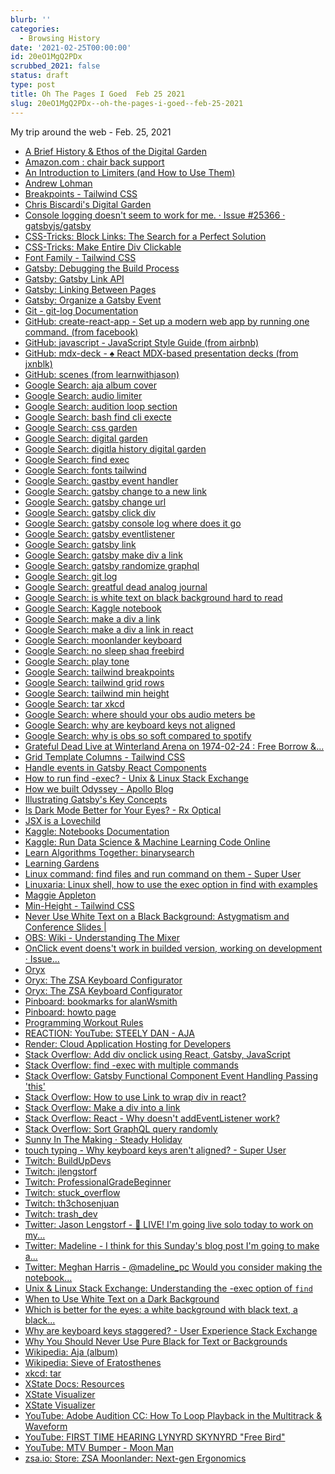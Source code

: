 ```yaml
---
blurb: ''
categories:
  - Browsing History
date: '2021-02-25T00:00:00'
id: 20eO1MgQ2PDx
scrubbed_2021: false
status: draft
type: post
title: Oh The Pages I Goed  Feb 25 2021
slug: 20eO1MgQ2PDx--oh-the-pages-i-goed--feb-25-2021
---
```


My trip around the web - Feb. 25, 2021

- [A Brief History & Ethos of the Digital Garden](https://maggieappleton.com/garden-history)
- [Amazon.com : chair back support](https://www.amazon.com/s?k=chair+back+support&crid=7HSEIXB7NGQ8&sprefix=chair+back+%2Caps%2C187&ref=nb_sb_ss_ts-doa-p_1_11)
- [An Introduction to Limiters (and How to Use Them)](https://www.izotope.com/en/learn/an-introduction-to-limiters-and-how-to-use-them.html)
- [Andrew Lohman](http://www.andrewlohman.com/)
- [Breakpoints - Tailwind CSS](https://tailwindcss.com/docs/breakpoints)
- [Chris Biscardi's Digital Garden](https://www.christopherbiscardi.com/)
- [Console logging doesn't seem to work for me. · Issue #25366 · gatsbyjs/gatsby](https://github.com/gatsbyjs/gatsby/issues/25366)
- [CSS-Tricks: Block Links: The Search for a Perfect Solution](https://css-tricks.com/block-links-the-search-for-a-perfect-solution/#method-4-sprinkle-javascript-on-the-second-method)
- [CSS-Tricks: Make Entire Div Clickable](https://css-tricks.com/snippets/jquery/make-entire-div-clickable/)
- [Font Family - Tailwind CSS](https://tailwindcss.com/docs/font-family)
- [Gatsby: Debugging the Build Process](https://www.gatsbyjs.com/docs/debugging-the-build-process/)
- [Gatsby: Gatsby Link API](https://www.gatsbyjs.com/docs/reference/built-in-components/gatsby-link/)
- [Gatsby: Linking Between Pages](https://www.gatsbyjs.com/docs/linking-between-pages/)
- [Gatsby: Organize a Gatsby Event](https://www.gatsbyjs.com/contributing/organize-a-gatsby-event/)
- [Git - git-log Documentation](https://git-scm.com/docs/git-log)
- [GitHub: create-react-app - Set up a modern web app by running one command. (from facebook)](https://github.com/facebook/create-react-app)
- [GitHub: javascript - JavaScript Style Guide (from airbnb)](https://github.com/airbnb/javascript#functions--declarations)
- [GitHub: mdx-deck - ♠️ React MDX-based presentation decks (from jxnblk)](https://github.com/jxnblk/mdx-deck)
- [GitHub: scenes (from learnwithjason)](https://github.com/learnwithjason/scenes/)
- [Google Search: aja album cover](https://www.google.com/search?q=aja+album+cover&newwindow=1&client=safari&rls=en&tbm=isch&source=iu&ictx=1&fir=4VLwzH8ryB-nqM%252CBV1kBAFWmrT7uM%252C_&vet=1&usg=AI4_-kSu4g3BZrlRkeTrYjCCHjChe4E-Kg&sa=X&ved=2ahUKEwjZzr__yoXvAhUvQjABHclmBgAQ9QF6BAgSEAE&biw=1280&bih=689#imgrc=4VLwzH8ryB-nqM)
- [Google Search: audio limiter](https://www.google.com/search?client=safari&rls=en&q=audio+limiter&ie=UTF-8&oe=UTF-8)
- [Google Search: audition loop section](https://www.google.com/search?newwindow=1&client=safari&rls=en&ei=fj44YIn3J7mRwbkP6c29sAo&q=audition+loop+section&oq=audition+loop+section&gs_lcp=Cgdnd3Mtd2l6EAMyBAgAEA0yCAgAEA0QBRAeOgcIABBHELADOgIIADoGCAAQFhAeOgUIIRCgAVCQMVjoPWCvQ2gBcAJ4AIABmwGIAZsGkgEDOC4xmAEAoAEBqgEHZ3dzLXdpesgBCMABAQ&sclient=gws-wiz&ved=0ahUKEwiJruC8o4bvAhW5SDABHelmD6YQ4dUDCAw&uact=5)
- [Google Search: bash find cli execte](https://www.google.com/search?client=safari&rls=en&q=bash+find+cli+execte&ie=UTF-8&oe=UTF-8)
- [Google Search: css garden](https://www.google.com/search?client=safari&rls=en&q=css+garden&ie=UTF-8&oe=UTF-8)
- [Google Search: digital garden](https://www.google.com/search?client=safari&rls=en&q=digital+garden&ie=UTF-8&oe=UTF-8)
- [Google Search: digitla history digital garden](https://www.google.com/search?client=safari&rls=en&q=digitla+history+digital+garden&ie=UTF-8&oe=UTF-8)
- [Google Search: find exec](https://www.google.com/search?client=safari&rls=en&q=find+exec&ie=UTF-8&oe=UTF-8)
- [Google Search: fonts tailwind](https://www.google.com/search?client=safari&rls=en&q=fonts+tailwind&ie=UTF-8&oe=UTF-8)
- [Google Search: gastby event handler](https://www.google.com/search?client=safari&rls=en&q=gastby+event+handler&ie=UTF-8&oe=UTF-8)
- [Google Search: gatsby change to a new link](https://www.google.com/search?client=safari&rls=en&q=gatsby+change+to+a+new+link&ie=UTF-8&oe=UTF-8)
- [Google Search: gatsby change url](https://www.google.com/search?client=safari&rls=en&q=gatsby+change+url&ie=UTF-8&oe=UTF-8)
- [Google Search: gatsby click div](https://www.google.com/search?client=safari&rls=en&q=gatsby+click+div&ie=UTF-8&oe=UTF-8)
- [Google Search: gatsby console log where does it go](https://www.google.com/search?newwindow=1&client=safari&rls=en&ei=2xQ3YMaCIs_V5gLWoZ2QBg&q=gatsby+console+log+where+does+it+go&oq=gatsby+console+log+where+does+it+go&gs_lcp=Cgdnd3Mtd2l6EAMyBQghEKsCOgcIABBHELADOgIIADoGCAAQFhAeOgUIIRCgAToHCCEQChCgAToICCEQFhAdEB5QgRlY1Spgxy5oAXACeACAAZ0CiAGcFZIBBjMuMTEuM5gBAKABAaoBB2d3cy13aXrIAQjAAQE&sclient=gws-wiz&ved=0ahUKEwiG3IzQh4TvAhXPqlkKHdZQB2IQ4dUDCAw&uact=5)
- [Google Search: gatsby eventlistener](https://www.google.com/search?client=safari&rls=en&q=gatsby+eventlistener&ie=UTF-8&oe=UTF-8)
- [Google Search: gatsby link](https://www.google.com/search?client=safari&rls=en&q=gatsby+link&ie=UTF-8&oe=UTF-8)
- [Google Search: gatsby make div a link](https://www.google.com/search?client=safari&rls=en&q=gatsby+make+div+a+link&ie=UTF-8&oe=UTF-8)
- [Google Search: gatsby randomize graphql](https://www.google.com/search?client=safari&rls=en&q=gatsby+randomize+graphql&ie=UTF-8&oe=UTF-8)
- [Google Search: git log](https://www.google.com/search?client=safari&rls=en&q=git+log&ie=UTF-8&oe=UTF-8)
- [Google Search: greatful dead analog journal](https://www.google.com/search?newwindow=1&client=safari&rls=en&ei=LNE3YNqWOKmQwbkPnrmf-AQ&q=greatful+dead+analog+journal&oq=greatful+dead+analog+journal&gs_lcp=Cgdnd3Mtd2l6EAMyBwghEAoQoAEyBwghEAoQoAE6BwgAEEcQsAM6CAghEBYQHRAeUMJKWOlQYINWaAJwAXgAgAGSAYgBjQaSAQM2LjKYAQCgAQGqAQdnd3Mtd2l6yAEIwAEB&sclient=gws-wiz&ved=0ahUKEwja3I6cu4XvAhUpSDABHZ7cB08Q4dUDCAw&uact=5)
- [Google Search: is white text on black background hard to read](https://www.google.com/search?client=safari&rls=en&q=is+white+text+on+black+background+hard+to+read&ie=UTF-8&oe=UTF-8)
- [Google Search: Kaggle notebook](https://www.google.com/search?client=safari&rls=en&q=Kaggle+notebook&ie=UTF-8&oe=UTF-8)
- [Google Search: make a div a link](https://www.google.com/search?client=safari&rls=en&q=make+a+div+a+link&ie=UTF-8&oe=UTF-8)
- [Google Search: make a div a link in react](https://www.google.com/search?newwindow=1&client=safari&rls=en&ei=NEs4YNzmFYeUwbkPp5Ay&q=make+a+div+a+link+in+react&oq=make+a+div+a+link+in+react&gs_lcp=Cgdnd3Mtd2l6EAMyBggAEBYQHjoHCAAQRxCwAzoCCAA6CAghEBYQHRAeOgcIIRAKEKABOgUIIRCgAVDw3YoBWKaGiwFgqYqLAWgNcAJ4AIAB2gGIAdYNkgEGMTguMS4xmAEAoAEBqgEHZ3dzLXdpesgBCMABAQ&sclient=gws-wiz&ved=0ahUKEwjc0J7Mr4bvAhUHSjABHSeIDAAQ4dUDCAw&uact=5)
- [Google Search: moonlander keyboard](https://www.google.com/search?client=safari&rls=en&q=moonlander+keyboard&ie=UTF-8&oe=UTF-8)
- [Google Search: no sleep shaq freebird](https://www.google.com/search?newwindow=1&client=safari&rls=en&ei=_OM3YMqkCpSEwbkPtLKZiAs&q=no+sleep+shaq+freebird&oq=no+sleep+shaq+freebird&gs_lcp=Cgdnd3Mtd2l6EAMyBQghEKABOgcIABBHELADOgcIIRAKEKABOgIIADoGCAAQFhAeOgUIABCGAzoFCCEQqwI6CAghEBYQHRAeUOMZWOQ4YMc8aAJwAngAgAF7iAH4CJIBBDEyLjKYAQCgAQGqAQdnd3Mtd2l6yAEIwAEB&sclient=gws-wiz&ved=0ahUKEwjKkpqUzYXvAhUUQjABHTRZBrEQ4dUDCAw&uact=5)
- [Google Search: play tone](https://www.google.com/search?client=safari&rls=en&q=play+tone&ie=UTF-8&oe=UTF-8)
- [Google Search: tailwind breakpoints](https://www.google.com/search?client=safari&rls=en&q=tailwind+breakpoints&ie=UTF-8&oe=UTF-8)
- [Google Search: tailwind grid rows](https://www.google.com/search?client=safari&rls=en&q=tailwind+grid+rows&ie=UTF-8&oe=UTF-8)
- [Google Search: tailwind min height](https://www.google.com/search?client=safari&rls=en&q=tailwind+min+height&ie=UTF-8&oe=UTF-8)
- [Google Search: tar xkcd](https://www.google.com/search?client=safari&rls=en&q=tar+xkcd&ie=UTF-8&oe=UTF-8)
- [Google Search: where should your obs audio meters be](https://www.google.com/search?client=safari&rls=en&q=where+should+your+obs+audio+meters+be&ie=UTF-8&oe=UTF-8)
- [Google Search: why are keyboard keys not aligned](https://www.google.com/search?client=safari&rls=en&q=why+are+keyboard+keys+not+aligned&ie=UTF-8&oe=UTF-8)
- [Google Search: why is obs so soft compared to spotify](https://www.google.com/search?client=safari&rls=en&q=why+is+obs+so+soft+compared+to+spotify&ie=UTF-8&oe=UTF-8)
- [Grateful Dead Live at Winterland Arena on 1974-02-24 : Free Borrow &...](https://archive.org/details/gd74-02-24.sbd.windsor.199.sbefail.shnf/GD_022474_D4_T07.shn)
- [Grid Template Columns - Tailwind CSS](https://tailwindcss.com/docs/grid-template-columns)
- [Handle events in Gatsby React Components](https://www.typefloundry.com/handle-events-in-react-components.html)
- [How to run find -exec? - Unix & Linux Stack Exchange](https://unix.stackexchange.com/questions/12902/how-to-run-find-exec)
- [How we built Odyssey - Apollo Blog](https://www.apollographql.com/blog/how-we-built-odyssey/)
- [Illustrating Gatsby's Key Concepts](https://maggieappleton.com/illustrated-gatsby)
- [Is Dark Mode Better for Your Eyes? - Rx Optical](https://rxoptical.com/eye-health/is-dark-mode-better-for-your-eyes/)
- [JSX is a Lovechild](https://maggieappleton.com/jsx)
- [Kaggle: Notebooks Documentation](https://www.kaggle.com/docs/notebooks)
- [Kaggle: Run Data Science & Machine Learning Code Online](https://www.kaggle.com/notebooks)
- [Learn Algorithms Together: binarysearch](https://binarysearch.com/)
- [Learning Gardens](http://learning-gardens.co/)
- [Linux command: find files and run command on them - Super User](https://superuser.com/questions/566198/linux-command-find-files-and-run-command-on-them)
- [Linuxaria: Linux shell, how to use the exec option in find with examples](https://linuxaria.com/howto/linux-shell-how-to-use-the-exec-option-in-find-with-examples)
- [Maggie Appleton](https://maggieappleton.com/garden/)
- [Min-Height - Tailwind CSS](https://tailwindcss.com/docs/min-height)
- [Never Use White Text on a Black Background: Astygmatism and Conference Slides |](https://jessicaotis.com/academia/never-use-white-text-on-a-black-background-astygmatism-and-conference-slides/)
- [OBS: Wiki - Understanding The Mixer](https://obsproject.com/wiki/Understanding-The-Mixer)
- [OnClick event doens't work in builded version, working on development · Issue...](https://github.com/gatsbyjs/gatsby/issues/22849)
- [Oryx](https://configure.ergodox-ez.com/moonlander/layouts/APODe/latest/2)
- [Oryx: The ZSA Keyboard Configurator](https://configure.ergodox-ez.com/moonlander/layouts/APODe/latest/0/67/keys)
- [Oryx: The ZSA Keyboard Configurator](https://configure.ergodox-ez.com/moonlander/layouts/APODe/latest/0)
- [Pinboard: bookmarks for alanWsmith](https://pinboard.in/u:alanWsmith)
- [Pinboard: howto page](https://pinboard.in/howto/)
- [Programming Workout Rules](https://kowodo.github.io/ProgrammingWorkout.html)
- [REACTION: YouTube: STEELY DAN - AJA](https://www.youtube.com/watch?v=dFtdAe1rm7k)
- [Render: Cloud Application Hosting for Developers](https://render.com/)
- [Stack Overflow: Add div onclick using React, Gatsby, JavaScript](https://stackoverflow.com/questions/62378267/add-div-onclick-using-react-gatsby-javascript)
- [Stack Overflow: find -exec with multiple commands](https://stackoverflow.com/questions/5119946/find-exec-with-multiple-commands)
- [Stack Overflow: Gatsby Functional Component Event Handling Passing 'this'](https://stackoverflow.com/questions/55929748/gatsby-functional-component-event-handling-passing-this)
- [Stack Overflow: How to use Link to wrap div in react?](https://stackoverflow.com/questions/43222130/how-to-use-link-to-wrap-div-in-react)
- [Stack Overflow: Make a div into a link](https://stackoverflow.com/questions/796087/make-a-div-into-a-link)
- [Stack Overflow: React - Why doesn't addEventListener work?](https://stackoverflow.com/questions/57514466/react-why-doesnt-addeventlistener-work)
- [Stack Overflow: Sort GraphQL query randomly](https://stackoverflow.com/questions/53137317/sort-graphql-query-randomly)
- [Sunny In The Making · Steady Holiday](https://open.spotify.com/album/1FmmH1V9e4xmdyXBWPAYhC?highlight=spotify:track:4pjsTwmc2J5U9iP0IT0CJD)
- [touch typing - Why keyboard keys aren't aligned? - Super User](https://superuser.com/questions/1201429/why-keyboard-keys-arent-aligned)
- [Twitch: BuildUpDevs](https://www.twitch.tv/buildupdevs?referrer=raid)
- [Twitch: jlengstorf](https://www.twitch.tv/jlengstorf)
- [Twitch: ProfessionalGradeBeginner](https://www.twitch.tv/professionalgradebeginner)
- [Twitch: stuck_overflow](https://www.twitch.tv/stuck_overflow)
- [Twitch: th3chosenjuan](https://www.twitch.tv/th3chosenjuan?referrer=raid)
- [Twitch: trash_dev](https://www.twitch.tv/trash_dev?referrer=raid)
- [Twitter: Jason Lengstorf - 🔴 LIVE! I'm going live solo today to work on my...](https://twitter.com/jlengstorf/status/1364991160096231425)
- [Twitter: Madeline - I think for this Sunday's blog post I'm going to make a...](https://twitter.com/madeline_pc/status/1365027467749130245)
- [Twitter: Meghan Harris - @madeline_pc Would you consider making the notebook...](https://twitter.com/meghansharris/status/1365030986971553793)
- [Unix & Linux Stack Exchange: Understanding the -exec option of `find`](https://unix.stackexchange.com/questions/389705/understanding-the-exec-option-of-find)
- [When to Use White Text on a Dark Background](https://uxmovement.com/content/when-to-use-white-text-on-a-dark-background/)
- [Which is better for the eyes: a white background with black text, a black...](https://www.quora.com/Which-is-better-for-the-eyes-a-white-background-with-black-text-a-black-background-with-white-text-or-sepia-mode)
- [Why are keyboard keys staggered? - User Experience Stack Exchange](https://ux.stackexchange.com/questions/40390/why-are-keyboard-keys-staggered)
- [Why You Should Never Use Pure Black for Text or Backgrounds](https://uxmovement.com/content/why-you-should-never-use-pure-black-for-text-or-backgrounds/)
- [Wikipedia: Aja (album)](https://en.wikipedia.org/wiki/Aja_(album))
- [Wikipedia: Sieve of Eratosthenes](https://en.wikipedia.org/wiki/Sieve_of_Eratosthenes)
- [xkcd: tar](https://xkcd.com/1168/)
- [XState Docs: Resources](https://xstate.js.org/docs/about/resources.html)
- [XState Visualizer](https://xstate.js.org/viz/?gist=8135f632165c4582f2c357abeda619bb)
- [XState Visualizer](https://xstate.js.org/viz/?gist=dc3982465b7e148c9f5534d4f8459b58)
- [YouTube: Adobe Audition CC: How To Loop Playback in the Multitrack & Waveform](https://www.youtube.com/watch?v=pVi2b-RvRZY)
- [YouTube: FIRST TIME HEARING LYNYRD SKYNYRD "Free Bird"](https://www.youtube.com/watch?v=VGTaA6d3BXQ)
- [YouTube: MTV Bumper - Moon Man](https://www.youtube.com/watch?v=XqPBUrXgrTw)
- [zsa.io: Store: ZSA Moonlander: Next-gen Ergonomics](https://www.zsa.io/moonlander/)
